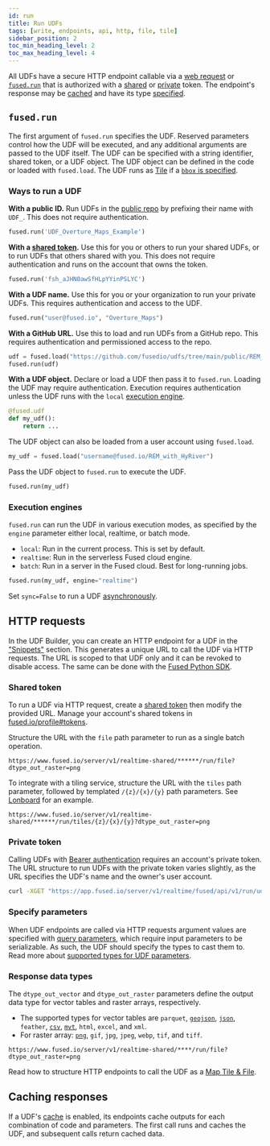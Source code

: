 ```yaml
---
id: run
title: Run UDFs
tags: [write, endpoints, api, http, file, tile]
sidebar_position: 2
toc_min_heading_level: 2
toc_max_heading_level: 4
---
```


All UDFs have a secure HTTP endpoint callable via a [web request](/core-concepts/run/#http-requests) or [`fused.run`](/core-concepts/run/#fusedrun) that is authorized with a [shared](/core-concepts/run/#shared-token) or [private](/core-concepts/run/#private-token) token. The endpoint's response may be [cached](/core-concepts/run/#caching-responses) and have its type [specified](/core-concepts/run/#response-data-types).

## `fused.run`

The first argument of `fused.run` specifies the UDF. Reserved parameters control how the UDF will be executed, and any additional arguments are passed to the UDF itself. The UDF can be specified with a string identifier, shared token, or a UDF object. The UDF object can be defined in the code or loaded with `fused.load`. The UDF runs as [Tile](/core-concepts/filetile/#call-fusedrun) if a [`bbox` is specified](/core-concepts/filetile/#call-fusedrun).

### Ways to run a UDF

**With a public ID.** Run UDFs in the [public repo](https://github.com/fusedio/udfs/tree/main) by prefixing their name with `UDF_`. This does not require authentication.

```python showLineNumbers
fused.run('UDF_Overture_Maps_Example')
```

**With a [shared token](/core-concepts/run/#shared-token).** Use this for you or others to run your shared UDFs, or to run UDFs that others shared with you. This does not require authentication and runs on the account that owns the token.

```python showLineNumbers
fused.run('fsh_aJHN0awSfHLpYYinPSLYC')
```

**With a UDF name.** Use this for you or your organization to run your private UDFs. This requires authentication and access to the UDF.

```python showLineNumbers
fused.run("user@fused.io", "Overture_Maps")
```

**With a GitHub URL.** Use this to load and run UDFs from a GitHub repo. This requires authentication and permissioned access to the repo.

```python showLineNumbers
udf = fused.load("https://github.com/fusedio/udfs/tree/main/public/REM_with_HyRiver/")
fused.run(udf)
```

**With a UDF object.** Declare or load a UDF then pass it to `fused.run`. Loading the UDF may require authentication. Execution requires authentication unless the UDF runs with the `local` [execution engine](/core-concepts/run/#execution-engines).

```python showLineNumbers
@fused.udf
def my_udf():
    return ...
```

The UDF object can also be loaded from a user account using `fused.load`.

```py
my_udf = fused.load("username@fused.io/REM_with_HyRiver")
```

Pass the UDF object to `fused.run` to execute the UDF.

```python showLineNumbers
fused.run(my_udf)
```

### Execution engines

`fused.run` can run the UDF in various execution modes, as specified by the `engine` parameter either local, realtime, or batch mode.

- `local`: Run in the current process. This is set by default.
- `realtime`: Run in the serverless Fused cloud engine.
- `batch`: Run in a server in the Fused cloud. Best for long-running jobs.

```python showLineNumbers
fused.run(my_udf, engine="realtime")
```

Set `sync=False` to run a UDF [asynchronously](/core-concepts/async/).

## HTTP requests

In the UDF Builder, you can create an HTTP endpoint for a UDF in the ["Snippets"](/workbench/udf-builder/code-editor/#share-snippets) section. This generates a unique URL to call the UDF via HTTP requests. The URL is scoped to that UDF only and it can be revoked to disable access. The same can be done with the [Fused Python SDK](/python-sdk/).

### Shared token

To run a UDF via HTTP request, create a [shared token](/workbench/udf-builder/code-editor/#share-snippets) then modify the provided URL. Manage your account's shared tokens in [fused.io/profile#tokens](https://www.fused.io/profile#tokens).

Structure the URL with the `file` path parameter to run as a single batch operation.

```
https://www.fused.io/server/v1/realtime-shared/******/run/file?dtype_out_raster=png
```

To integrate with a tiling service, structure the URL with the `tiles` path parameter, followed by templated `/{z}/{x}/{y}` path parameters. See [Lonboard](/user-guide/out/lonboard/) for an example.

```
https://www.fused.io/server/v1/realtime-shared/******/run/tiles/{z}/{x}/{y}?dtype_out_raster=png
```

### Private token

Calling UDFs with [Bearer authentication](https://swagger.io/docs/specification/authentication/bearer-authentication/) requires an account's private token. The URL structure to run UDFs with the private token varies slightly, as the URL specifies the UDF's name and the owner's user account.

```bash
curl -XGET "https://app.fused.io/server/v1/realtime/fused/api/v1/run/udf/saved/user@fused.io/caltrain_live_location?dtype_out_raster=png" -H "Authorization: Bearer $ACCESS_TOKEN"
```

### Specify parameters

When UDF endpoints are called via HTTP requests argument values are specified with [query parameters](https://www.branch.io/glossary/query-parameters/), which require input parameters to be serializable. As such, the UDF should specify the types to cast them to. Read more about [supported types for UDF parameters](/python-sdk/#typing).

### Response data types

The `dtype_out_vector` and `dtype_out_raster` parameters define the output data type for vector tables and raster arrays, respectively.

- The supported types for vector tables are `parquet`, [`geojson`](/user-guide/out/deckgl/#vector-tile-layers), [`json`](/user-guide/out/deckgl/#h3hexagonlayer), `feather`, [`csv`](/user-guide/out/googlesheets/), [`mvt`](/user-guide/out/mapbox/#2-create-a-mapbox-html-map), `html`, `excel`, and `xml`.
- For raster array: [`png`](/user-guide/out/deckgl/#raster-tile-layers), `gif`, `jpg`, `jpeg`, `webp`, `tif`, and `tiff`.

```
https://www.fused.io/server/v1/realtime-shared/****/run/file?dtype_out_raster=png
```

Read how to structure HTTP endpoints to call the UDF as a [Map Tile & File](/core-concepts/filetile/#call-http-endpoints).

## Caching responses

If a UDF's [cache](/workbench/udf-builder/code-editor/#cache) is enabled, its endpoints cache outputs for each combination of code and parameters. The first call runs and caches the UDF, and subsequent calls return cached data.
